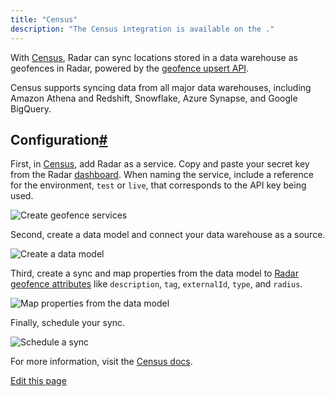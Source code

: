 ```yaml
---
title: "Census"
description: "The Census integration is available on the ."
---
```


With [Census](http://www.getcensus.com), Radar can sync locations stored in a data warehouse as geofences in Radar, powered by the [geofence upsert API](/api#upsert-a-geofence).

Census supports syncing data from all major data warehouses, including Amazon Athena and Redshift, Snowflake, Azure Synapse, and Google BigQuery.

## []()Configuration[#](#configuration "Direct link to heading")

First, in [Census](http://www.getcensus.com), add Radar as a service. Copy and paste your secret key from the Radar [dashboard](https://radar.com/dashboard). When naming the service, include a reference for the environment, `test` or `live`, that corresponds to the API key being used.

![Create geofence services](/images/integrations/f2vbu16fzuly/2Cx10qidbiZyx8mqmXiWFk/7cac90ef591a8c53731bd2ffac2d2081/image2.png)

Second, create a data model and connect your data warehouse as a source.

![Create a data model](/images/integrations/f2vbu16fzuly/47fA2yX4jeWihpciRItnff/f8f44cd4ba1edb9ae473b34b40aef47c/image4.png)

Third, create a sync and map properties from the data model to [Radar geofence attributes](/geofences#create-geofences) like `description`, `tag`, `externalId`, `type`, and `radius`.

![Map properties from the data model](/images/integrations/f2vbu16fzuly/6zy6FlXFWuceG08oA1OrBl/0b0a72c9e31afb6c968b558780eb1a21/image3.png)

Finally, schedule your sync.

![Schedule a sync](/images/integrations/f2vbu16fzuly/7nHYqPFk7h2M9EMz32bSX2/f71874fd4c903908e2510f78d2d1aa83/image5.png)

For more information, visit the [Census docs](https://www.getcensus.com/integrations/radar).

[Edit this page](https://github.com/radarlabs/docs/edit/main/docs/integrations/census.mdx)
